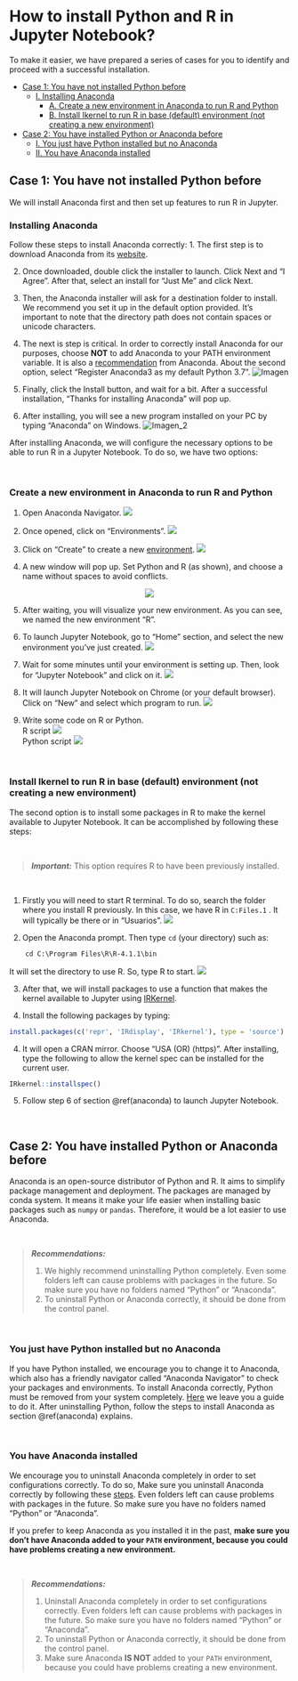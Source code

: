 How to install Python and R in Jupyter Notebook? {-}
====================================================
 
To make it easier, we have prepared a series of cases for you to identify  and proceed with a successful installation.

- [Case 1: You have not installed Python before](#case_1)
  * [I. Installing Anaconda](#anaconda)
    + [A. Create a new environment in Anaconda to run R and Python](#environment)
    + [B. Install Ikernel to run R in base (default) environment (not creating a new environment)](#ikernel)
- [Case 2: You have installed Python or Anaconda before](#case_2)
  * [I. You just have Python installed but no Anaconda](#Py_A)
  * [II. You have Anaconda installed](#justA)


Case 1: You have not installed Python before {#case_1}
----------------------------------------------------------

We will install Anaconda first and then set up  features to run R in Jupyter. 

### Installing Anaconda {#anaconda}

Follow these steps to install Anaconda correctly:
1. The first step is to download Anaconda from its [website](https://www.anaconda.com/products/individual#windows).

2. Once downloaded, double click the installer to launch. Click Next and “I Agree”. After that, select an install for “Just Me” and click Next.

3. Then, the Anaconda installer will ask for a destination folder to install. We recommend you set it up in the default option provided. It's important to note that the directory path does not contain spaces or unicode characters.

4. The next is step is critical. In order to correctly install Anaconda for our purposes, choose **NOT** to add Anaconda to your PATH environment variable. It is also a [recommendation](https://docs.anaconda.com/anaconda/install/windows/) from Anaconda. About the second option, select "Register Anaconda3 as my default Python 3.7". 
![Imagen](https://docs.anaconda.com/_images/win-install-options.png)

5. Finally, click the Install button, and wait for a bit. After a successful installation, “Thanks for installing Anaconda” will pop up.

6. After installing, you will see a new program installed on your PC by typing "Anaconda" on Windows.
![Imagen_2](https://docs.anaconda.com/_images/win-navigator.png)

After installing Anaconda, we will configure the necessary options to be able to run R in a Jupyter Notebook. To do so, we have two options:

<br/>

### Create a new environment in Anaconda to run R and Python {#environment}

1. Open Anaconda Navigator.
<img src="figs/open_anaconda_navigator.png">

2. Once opened, click on "Environments".
<img src="figs/environment.png">

3. Click on "Create" to create a new [environment](https://docs.anaconda.com/ae-notebooks/4.0/user/anaconda/).
<img src="figs/create.png">

4. A new window will pop up. Set Python and R (as shown), and choose a name without spaces to avoid conflicts.

<div style="text-align:center"><img src="figs/Rtutorial.png" /></div>

5. After waiting, you will visualize your new environment. As you can see, we named the new environment "R". 

6. To launch Jupyter Notebook, go to "Home" section, and select the new environment you've just created.
<img src="figs/jupyter.png">

7. Wait for some minutes until your environment is setting up. Then, look for "Jupyter Notebook" and click on it.
<img src="figs/launch.png">

8. It will launch Jupyter Notebook on Chrome (or your default browser). Click on "New" and select which program to run.
<img src="figs/jupyter_launched.png">

9. Write some code on R or Python. <br/> R script
<img src="figs/Rscript.png">
<br/> Python script
<img src="figs/Pyscript.png">

<br/>

### Install Ikernel to run R in base (default) environment (not creating a new environment) {#ikernel}
The second option is to install some packages in R to make the kernel available to Jupyter Notebook. It can be accomplished by following these steps:

<br/>

> **_Important:_** This option requires R to have been previously installed.

<br/>

1. Firstly you will need to start R terminal. To do so, search the folder where you install R previously. In this case, we have R in <code>C:\Program Files\R\R-4.1.1\bin</code> . It will typically be there or in "Usuarios".
<img src="figs/Rprompt.png">

2. Open the Anaconda prompt. Then type <code>cd</code> (your directory) such as:

```
    cd C:\Program Files\R\R-4.1.1\bin 
```

It will set the directory to use R. So, type R to start.
<img src="figs/Rprompt_2.PNG">

3.  After that, we will install packages to use a function that makes the kernel available to Jupyter using [IRKernel](https://irkernel.github.io/installation/#windows-panel). 

4. Install the following packages by typing:

```r
install.packages(c('repr', 'IRdisplay', 'IRkernel'), type = 'source')
```


4. It will open a CRAN mirror. Choose "USA (OR) (https)". After installing, type the following to allow the kernel spec can be installed for the current user.


```r
IRkernel::installspec()
```

5. Follow step 6 of section \@ref(anaconda) to launch Jupyter Notebook.

<br/>

Case 2: You have installed Python or Anaconda before {#case_2}
------------------------------------------------------------------

Anaconda is an open-source distributor of Python and R. It aims to simplify package management and deployment. The packages are managed by conda system. It means it make your life easier when installing basic packages such as <code>numpy</code> or <code>pandas</code>. Therefore, it would be a lot easier to use Anaconda. 

<br/>

> **_Recommendations:_** 
>
> 1. We highly recommend uninstalling Python completely. Even some folders left can cause problems with packages in the future. So make sure you have no folders named "Python" or "Anaconda".
> 2. To uninstall Python or Anaconda correctly, it should be done from the control panel.

<br/>

### You just have Python installed but no Anaconda {#Py_A}

If you have Python installed, we encourage you to change it to Anaconda, which also has a friendly navigator called "Anaconda Navigator" to check your packages and environments. To install Anaconda correctly, Python must be removed from your system completely. [Here](https://www.educative.io/edpresso/how-to-uninstall-python) we leave you a guide to do it. After uninstalling Python, follow the steps to install Anaconda as section \@ref(anaconda) explains.

<br/>

### You have Anaconda installed {#justA}

We encourage you to uninstall Anaconda completely in order to set configurations correctly. To do so, Make sure you uninstall Anaconda correctly by following these [steps](https://docs.anaconda.com/anaconda/install/uninstall/). Even folders left can cause problems with packages in the future. So make sure you have no folders named "Python" or "Anaconda".

If you prefer to keep Anaconda as you installed it in the past, **make sure you don't have Anaconda added to your <code>PATH</code> environment, because you could have problems creating a new environment.**

<br/>

> **_Recommendations:_**
>
> 1. Uninstall Anaconda completely in order to set configurations correctly. Even folders left can cause problems with packages in the future. So make sure you have no folders named "Python" or "Anaconda".
> 2. To uninstall Python or Anaconda correctly, it should be done from the control panel.
> 3. Make sure Anaconda **IS NOT** added to your <code>PATH</code> environment, because you could have problems creating a new environment.
